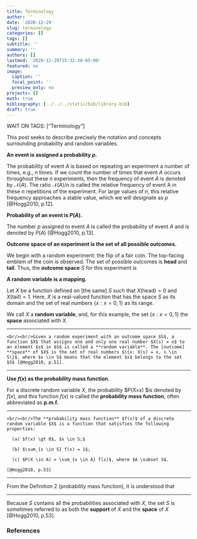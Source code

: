 ```yaml
---
title: Terminology
author: ''
date: '2020-12-29'
slug: terminology
categories: []
tags: []
subtitle: ''
summary: ''
authors: []
lastmod: '2020-12-29T15:32:38-05:00'
featured: no
image:
  caption: ''
  focal_point: ''
  preview_only: no
projects: []
math: true
bibliography: [../../../static/bib/library.bib]
draft: true
---
```


WAIT ON TAGS: ["Terminology"]

This post seeks to describe precisely the notation and concepts surrounding probability and random variables.

**An event is assigned a probability $p$.**

The probability of event $A$ is based on repeating an experiment a number of times, e.g., $n$ times. If we count the number of times that event $A$ occurs throughout these $n$ experiments, then the frequency of event $A$ is denoted by $\mathcal{N}(A)$. The ratio $\mathcal{N}(A)/n$ is called the relative frequency of event A in these $n$ repetitions of the experiment. For large values of $n$, this relative frequency approaches a stable value, which we will designate as $p$ [@Hogg2010, p.12]. 

**Probability of an event is $P(A)$.**

The number $p$ assigned to event $A$ is called the probability of event $A$ and is denoted by $P(A)$ [@Hogg2010, p.13].

**Outcome space of an experiment is the set of all possible outcomes.**

We begin with a random experiment: the flip of a fair coin. The top-facing emblem of the coin is observed. The set of possible outcomes is **head** and **tail**. Thus, the <strong>outcome space</strong> $S$ for this experiment is

\begin{equation}
S = \{\text{head}, \text{tail}\}.
\end{equation}

**A random variable is a mapping.**

Let $X$ be a function defined on [the same] $S$ such that $X(\text{head})=0$ and $X(\text{tail})=1$. Here, $X$ is a real-valued function that has the space $S$ as its domain and the set of real numbers $\{x:x=0, 1\}$ as its range. 

We call $X$ a **random variable**, and, for this example, the set $\{x:x=0, 1\}$ the **space** associated with $X$.

----

```definition

<br/><br/>Given a random experiment with an outcome space $S$, a function $X$ that assigns one and only one real number $X(s) = x$ to an element $s$ in $S$ is called a **random variable**. The [outcome] **space** of $X$ is the set of real numbers $\{x: X(s) = x, s \in S\}$, where $s \in S$ means that the element $s$ belongs to the set $S$ [@Hogg2010, p.51].
```

----

**Use $f(x)$ as the probability mass function**.

For a discrete random variable $X$, the probability $P(X=x) $is denoted by $f(x)$, and this function $f(x)$ is called the **probability mass function**, often abbreviated as **p.m.f.**

----

```definition

<br/><br/>The **probability mass function** $f(x)$ of a discrete random variable $X$ is a function that satisfies the following properties:

  (a) $f(x) \gt 0$, $x \in S;$
  
  (b) $\sum_{x \in S} f(x) = 1$;
  
  (c) $P(X \in A) = \sum_{x \in A} f(x)$, where $A \subset S$.

[@Hogg2010, p.53]

```

----

From the Definition 2 (probability mass function), it is understood that

\begin{equation}
P(X=x) = f(x) \gt 0 \text{ when } x \in S
\end{equation}

----

Because $S$ contains all the probabilities associated with $X$, the set $S$ is sometimes referred to as both the **support** of $X$ and the **space** of $X$ [@Hogg2010, p.53].






### References
